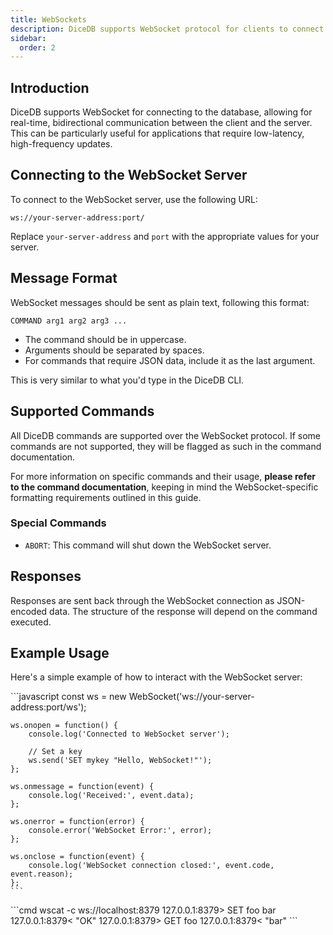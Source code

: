 ```yaml
--- 
title: WebSockets
description: DiceDB supports WebSocket protocol for clients to connect to the database. This document explains the request and response format.
sidebar:
  order: 2
---
```





## Introduction

DiceDB supports WebSocket for connecting to the database, allowing for real-time, bidirectional communication between the client and the server. This can be particularly useful for applications that require low-latency, high-frequency updates.

## Connecting to the WebSocket Server

To connect to the WebSocket server, use the following URL:
```
ws://your-server-address:port/
```
Replace `your-server-address` and `port` with the appropriate values for your server.


## Message Format

WebSocket messages should be sent as plain text, following this format:

```
COMMAND arg1 arg2 arg3 ...
```

- The command should be in uppercase.
- Arguments should be separated by spaces.
- For commands that require JSON data, include it as the last argument.

This is very similar to what you'd type in the DiceDB CLI.

## Supported Commands

All DiceDB commands are supported over the WebSocket protocol. If some commands are not supported, they will be flagged as such in the command documentation.

For more information on specific commands and their usage, **please refer to the command documentation**, keeping in mind the WebSocket-specific formatting requirements outlined in this guide.

### Special Commands

- `ABORT`: This command will shut down the WebSocket server.

## Responses

Responses are sent back through the WebSocket connection as JSON-encoded data. The structure of the response will depend on the command executed.

## Example Usage

Here's a simple example of how to interact with the WebSocket server:

<Tabs>
  <TabItem label="JavaScript">
    ```javascript
    const ws = new WebSocket('ws://your-server-address:port/ws');

    ws.onopen = function() {
        console.log('Connected to WebSocket server');
        
        // Set a key
        ws.send('SET mykey "Hello, WebSocket!"');
    };

    ws.onmessage = function(event) {
        console.log('Received:', event.data);
    };

    ws.onerror = function(error) {
        console.error('WebSocket Error:', error);
    };

    ws.onclose = function(event) {
        console.log('WebSocket connection closed:', event.code, event.reason);
    };
    ```
</TabItem>

<TabItem label="CLI">
    ```cmd
     wscat -c ws://localhost:8379
     127.0.0.1:8379> SET foo bar
     127.0.0.1:8379< "OK"
     127.0.0.1:8379> GET foo
     127.0.0.1:8379< "bar"
    ```
</TabItem>
</Tabs>


